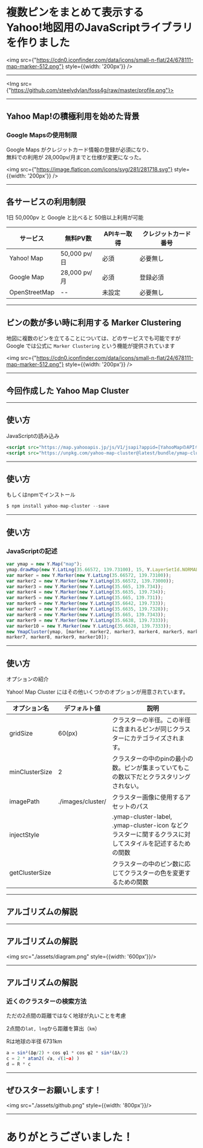 <!-- classes: title -->

# 複数ピンをまとめて表示する<br />Yahoo!地図用のJavaScriptライブラリを作りました

<img src={"https://cdn0.iconfinder.com/data/icons/small-n-flat/24/678111-map-marker-512.png"} style={{width: '200px'}} />

---





<Img src={"https://github.com/steelydylan/foss4g/raw/master/profile.png"}>

</Img>


---

## Yahoo Map!の積極利用を始めた背景

### Google Mapsの使用制限

Google Maps がクレジットカード情報の登録が必須になり、<br/>無料での利用が 28,000pv/月までと仕様が変更になった。

<img src={"https://image.flaticon.com/icons/svg/281/281718.svg"} style={{width: '200px'}} />

---

## 各サービスの利用制限

1日 50,000pv と Google と比べると 50倍以上利用が可能

| サービス | 無料PV数 | APIキー取得 | クレジットカード番号 |
| ------- | ------- | ---------- | ---------------- |
| Yahoo! Map | 50,000 pv/日 | 必須 | 必要無し |
| Google Map | 28,000 pv/月	| 必須	| 登録必須 |
| OpenStreetMap	| -- | 未設定 | 必要無し |

---



## ピンの数が多い時に利用する Marker Clustering

地図に複数のピンを立てることについては、どのサービスでも可能ですが<br/> Google では公式に <code>Marker Clustering</code> という機能が提供されています

<img src={"https://cdn0.iconfinder.com/data/icons/small-n-flat/24/678111-map-marker-512.png"} style={{width: '200px'}} />

---


## 今回作成した Yahoo Map Cluster

<Map />

---

## 使い方

JavaScriptの読み込み

```xml
<script src="https://map.yahooapis.jp/js/V1/jsapi?appid=[YahooMapのAPIキー]"></script>
<script src="https://unpkg.com/yahoo-map-cluster@latest/bundle/ymap-cluster.js"></script>
```

---

## 使い方

もしくはnpmでインストール

```js
$ npm install yahoo-map-cluster --save
```

---

## 使い方

### JavaScriptの記述

```js
var ymap = new Y.Map("map");
ymap.drawMap(new Y.LatLng(35.66572, 139.73100), 15, Y.LayerSetId.NORMAL);
var marker = new Y.Marker(new Y.LatLng(35.66572, 139.73100));
var marker2 = new Y.Marker(new Y.LatLng(35.66572, 139.73000));
var marker3 = new Y.Marker(new Y.LatLng(35.665, 139.734));
var marker4 = new Y.Marker(new Y.LatLng(35.6635, 139.734));
var marker5 = new Y.Marker(new Y.LatLng(35.665, 139.731));
var marker6 = new Y.Marker(new Y.LatLng(35.6642, 139.733));
var marker7 = new Y.Marker(new Y.LatLng(35.6635, 139.7328));
var marker8 = new Y.Marker(new Y.LatLng(35.665, 139.7343));
var marker9 = new Y.Marker(new Y.LatLng(35.6638, 139.7333));
var marker10 = new Y.Marker(new Y.LatLng(35.6628, 139.7333));
new YmapCluster(ymap, [marker, marker2, marker3, marker4, marker5, marker6, 
marker7, marker8, marker9, marker10]);
```

---

## 使い方

オプションの紹介

Yahoo! Map Cluster にはその他いくつかのオプションが用意されています。

| オプション名 | デフォルト値 | 説明 |
| ------- | ------- | ---------- | 
| gridSize | 60(px) | クラスターの半径。この半径に含まれるピンが同じクラスターにカテゴライズされます。|
| minClusterSize | 2 | クラスターの中のpinの最小の数。ピンが集まっていてもこの数以下だとクラスタリングされない。 |
| imagePath | ./images/cluster/ | クラスター画像に使用するアセットのパス |
| injectStyle | | .ymap-cluster-label, .ymap-cluster-icon などクラスターに関するクラスに対してスタイルを記述するための関数 |
| getClusterSize | | クラスターの中のピン数に応じてクラスターの色を変更するための関数 |

---

## アルゴリズムの解説

---

## アルゴリズムの解説

<img src="./assets/diagram.png" style={{width: '600px'}}/>

---

## アルゴリズムの解説

### 近くのクラスターの検索方法

ただの2点間の距離ではなく地球が丸いことを考慮

2点間の<code>lat, lng</code>から距離を算出（`km`）

Rは地球の半径 6731km

```js
a = sin²(Δφ/2) + cos φ1 * cos φ2 * sin²(Δλ/2)
c = 2 * atan2( √a, √(1−a) )
d = R * c
```

---

## ぜひスターお願いします！

<img src="./assets/github.png" style={{width: '800px'}}/>


---

<!-- classes: final -->

# ありがとうございました！








